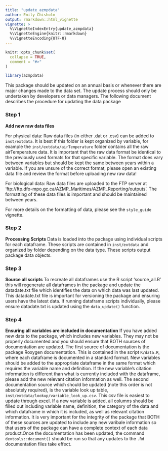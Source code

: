 ```yaml
---
title: "update_azmpdata"
author: Emily Chisholm
output: rmarkdown::html_vignette
vignette: >
  %\VignetteIndexEntry{update_azmpdata}
  %\VignetteEngine{knitr::rmarkdown}
  %\VignetteEncoding{UTF-8}
---
```


```r
knitr::opts_chunk$set(
  collapse = TRUE,
  comment = "#>"
)
```

```r
library(azmpdata)
```


This package should be updated on an annual basis or whenever there are major changes made to the data set. The update process should only be undertaken by developers or data managers. The following document describes the procedure for updating the data package


### Step 1

__Add new raw data files__

For physical data: Raw data files (in either .dat or .csv) can be added to `inst/extdata`. It is best if this folder is kept organized by variable, for example the `inst/extdata/airTemperature` folder contains all the raw airTemperature data. It is important that the raw data format be identical to the previously used formats for that specific variable. The format does vary between variables but should be kept the same between years within a variable. If you are unsure of the correct format, please open an existing data file and review the format before uploading new raw data!

For biological data: Raw data files are uploaded to the FTP server at 'ftp://ftp.dfo-mpo.gc.ca/AZMP_Maritimes/AZMP_Reporting/outputs'. The formatting of these data files is important and should be maintained between years.

For more details on the formatting of data, please see the `style_guide` vignette. 

### Step 2
__Processing Scripts__
Data is loaded into the package using individual scripts for each dataframe. These scripts are contained in `inst/extdata` and organized by folder depending on the data type. These scripts output package data objects. 

### Step 3
__Source all scripts__
To recreate all dataframes use the R script 'source_all.R' this will regenerate all dataframes in the package and update the datadate.txt file which identifies the data on which data was last updated. This datadate.txt file is important for versioning the package and ensuring users have the latest data. If running dataframe scripts individually, please ensure datadate.txt is updated using the `data_update()` function. 

### Step 4
__Ensuring all variables are included in documentation__
If you have added new data to the package, which includes new variables. They may not be properly documented and you should ensure that BOTH sources of documentation are updated. The first source of documentation is the package Roxygen documentation. This is contained in the script `R/data.R`, where each dataframe is documented in a standard format. New variables should be added to the appropriate dataframe in the same format which requires the variable name and definition. If the new variable's citation information is different than what is currently included with the dataframe, please add the new relevant citation information as well. The second documentation source which should be updated (note this order is not absolutely required), is the variable look up table, `inst/extdata/lookup/variable_look_up.csv`. This csv file is easiest to update through excel. If a new variable is added, all columns should be filled out including variable name, definition, the category of the data and which dataframe in which it is included, as well as relevant citation information. It is very important for the integrity of the package that BOTH of these sources are updated to include any new varibale information so that users of the package can have a complete context of each data product.Once the documentation has been updated, the command `devtools::document()` should be run so that any updates to the `.Rd` documentation files take effect. 

